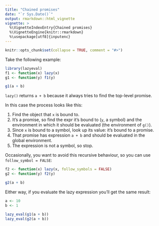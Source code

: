 ```yaml
---
title: "Chained promises"
date: "`r Sys.Date()`"
output: rmarkdown::html_vignette
vignette: >
  %\VignetteIndexEntry{Chained promises}
  %\VignetteEngine{knitr::rmarkdown}
  %\usepackage[utf8]{inputenc}
---
```


```r
knitr::opts_chunk$set(collapse = TRUE, comment = "#>")
```

Take the following example:

```r
library(lazyeval)
f1 <- function(x) lazy(x)
g1 <- function(y) f1(y)

g1(a + b)
```

`lazy()` returns `a + b` because it always tries to find the top-level promise.

In this case the process looks like this:

1. Find the object that `x` is bound to.
2. It's a promise, so find the expr it's bound to (`y`, a symbol) and the 
   environment in which it should be evaluated (the environment of `g()`).
3. Since `x` is bound to a symbol, look up its value: it's bound to a promise.
4. That promise has expression `a + b` and should be evaluated in the global 
   environment.
5. The expression is not a symbol, so stop.

Occasionally, you want to avoid this recursive behaviour, so you can use `follow_symbol = FALSE`:

```r
f2 <- function(x) lazy(x, follow_symbols = FALSE)
g2 <- function(y) f2(y)

g2(a + b)
```

Either way, if you evaluate the lazy expression you'll get the same result:

```r
a <- 10
b <- 1

lazy_eval(g1(a + b))
lazy_eval(g2(a + b))
```
